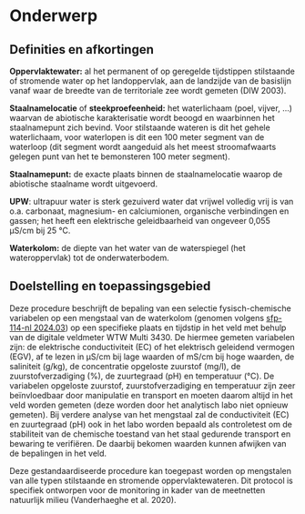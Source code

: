 # Onderwerp

## Definities en afkortingen

**Oppervlaktewater:** al het permanent of op geregelde tijdstippen stilstaande of stromende water op het landoppervlak, aan de landzijde van de basislijn vanaf waar de breedte van de territoriale zee wordt gemeten (DIW 2003).

**Staalnamelocatie** of **steekproefeenheid:** het waterlichaam (poel, vijver, ...) waarvan de abiotische karakterisatie wordt beoogd en waarbinnen het staalnamepunt zich bevind.
Voor stilstaande wateren is dit het gehele waterlichaam, voor waterlopen is dit een 100 meter segment van de waterloop (dit segment wordt aangeduid als het meest stroomafwaarts gelegen punt van het te bemonsteren 100 meter segment).

**Staalnamepunt:** de exacte plaats binnen de staalnamelocatie waarop de abiotische staalname wordt uitgevoerd.

**UPW**: ultrapuur water is sterk gezuiverd water dat vrijwel volledig vrij is van o.a.
carbonaat, magnesium- en calciumionen, organische verbindingen en gassen; het heeft een elektrische geleidbaarheid van ongeveer 0,055 µS/cm bij 25 °C.

**Waterkolom:** de diepte van het water van de waterspiegel (het wateroppervlak) tot de onderwaterbodem.

## Doelstelling en toepassingsgebied

Deze procedure beschrijft de bepaling van een selectie fysisch-chemische variabelen op een mengstaal van de waterkolom (genomen volgens [sfp-114-nl 2024.03](../2024.03/index.html)) op een specifieke plaats en tijdstip in het veld met behulp van de digitale veldmeter WTW Multi 3430.
De hiermee gemeten variabelen zijn: de elektrische conductiviteit (EC) of het elektrisch geleidend vermogen (EGV), af te lezen in µS/cm bij lage waarden of mS/cm bij hoge waarden, de saliniteit (g/kg), de concentratie opgeloste zuurstof (mg/l), de zuurstofverzadiging (%), de zuurtegraad (pH) en temperatuur (°C).
De variabelen opgeloste zuurstof, zuurstofverzadiging en temperatuur zijn zeer beïnvloedbaar door manipulatie en transport en moeten daarom altijd in het veld worden gemeten (deze worden door het analytisch labo niet opnieuw gemeten).
Bij verdere analyse van het mengstaal zal de conductiviteit (EC) en zuurtegraad (pH) ook in het labo worden bepaald als controletest om de stabiliteit van de chemische toestand van het staal gedurende transport en bewaring te verifiëren.
De daarbij bekomen waarden kunnen afwijken van de bepalingen in het veld.

Deze gestandaardiseerde procedure kan toegepast worden op mengstalen van alle typen stilstaande en stromende oppervlaktewateren.
Dit protocol is specifiek ontworpen voor de monitoring in kader van de meetnetten natuurlijk milieu (Vanderhaeghe et al. 2020).
